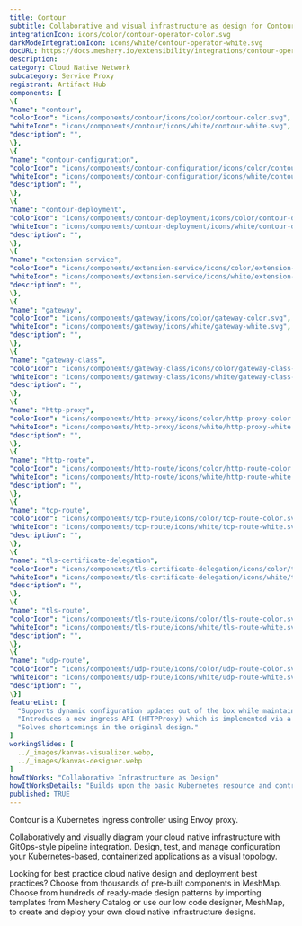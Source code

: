 ```yaml
---
title: Contour
subtitle: Collaborative and visual infrastructure as design for Contour
integrationIcon: icons/color/contour-operator-color.svg
darkModeIntegrationIcon: icons/white/contour-operator-white.svg
docURL: https://docs.meshery.io/extensibility/integrations/contour-operator
description: 
category: Cloud Native Network
subcategory: Service Proxy
registrant: Artifact Hub
components: [
\{
"name": "contour",
"colorIcon": "icons/components/contour/icons/color/contour-color.svg",
"whiteIcon": "icons/components/contour/icons/white/contour-white.svg",
"description": "",
\},
\{
"name": "contour-configuration",
"colorIcon": "icons/components/contour-configuration/icons/color/contour-configuration-color.svg",
"whiteIcon": "icons/components/contour-configuration/icons/white/contour-configuration-white.svg",
"description": "",
\},
\{
"name": "contour-deployment",
"colorIcon": "icons/components/contour-deployment/icons/color/contour-deployment-color.svg",
"whiteIcon": "icons/components/contour-deployment/icons/white/contour-deployment-white.svg",
"description": "",
\},
\{
"name": "extension-service",
"colorIcon": "icons/components/extension-service/icons/color/extension-service-color.svg",
"whiteIcon": "icons/components/extension-service/icons/white/extension-service-white.svg",
"description": "",
\},
\{
"name": "gateway",
"colorIcon": "icons/components/gateway/icons/color/gateway-color.svg",
"whiteIcon": "icons/components/gateway/icons/white/gateway-white.svg",
"description": "",
\},
\{
"name": "gateway-class",
"colorIcon": "icons/components/gateway-class/icons/color/gateway-class-color.svg",
"whiteIcon": "icons/components/gateway-class/icons/white/gateway-class-white.svg",
"description": "",
\},
\{
"name": "http-proxy",
"colorIcon": "icons/components/http-proxy/icons/color/http-proxy-color.svg",
"whiteIcon": "icons/components/http-proxy/icons/white/http-proxy-white.svg",
"description": "",
\},
\{
"name": "http-route",
"colorIcon": "icons/components/http-route/icons/color/http-route-color.svg",
"whiteIcon": "icons/components/http-route/icons/white/http-route-white.svg",
"description": "",
\},
\{
"name": "tcp-route",
"colorIcon": "icons/components/tcp-route/icons/color/tcp-route-color.svg",
"whiteIcon": "icons/components/tcp-route/icons/white/tcp-route-white.svg",
"description": "",
\},
\{
"name": "tls-certificate-delegation",
"colorIcon": "icons/components/tls-certificate-delegation/icons/color/tls-certificate-delegation-color.svg",
"whiteIcon": "icons/components/tls-certificate-delegation/icons/white/tls-certificate-delegation-white.svg",
"description": "",
\},
\{
"name": "tls-route",
"colorIcon": "icons/components/tls-route/icons/color/tls-route-color.svg",
"whiteIcon": "icons/components/tls-route/icons/white/tls-route-white.svg",
"description": "",
\},
\{
"name": "udp-route",
"colorIcon": "icons/components/udp-route/icons/color/udp-route-color.svg",
"whiteIcon": "icons/components/udp-route/icons/white/udp-route-white.svg",
"description": "",
\}]
featureList: [
  "Supports dynamic configuration updates out of the box while maintaining a lightweight profile.",
  "Introduces a new ingress API (HTTPProxy) which is implemented via a Custom Resource Definition (CRD).",
  "Solves shortcomings in the original design."
]
workingSlides: [
  ../_images/kanvas-visualizer.webp,
  ../_images/kanvas-designer.webp
]
howItWorks: "Collaborative Infrastructure as Design"
howItWorksDetails: "Builds upon the basic Kubernetes resource and controller concepts, but includes domain-specific knowledge to automate the entire lifecycle of Contour."
published: TRUE
---
```

<p>
Contour is a Kubernetes ingress controller using Envoy proxy.
</p>
<p>
    Collaboratively and visually diagram your cloud native infrastructure with GitOps-style pipeline integration. Design, test, and manage configuration your Kubernetes-based, containerized applications as a visual topology.
</p>
<p>
    Looking for best practice cloud native design and deployment best practices? Choose from thousands of pre-built components in MeshMap. Choose from hundreds of ready-made design patterns by importing templates from Meshery Catalog or use our low code designer, MeshMap, to create and deploy your own cloud native infrastructure designs.
</p>
